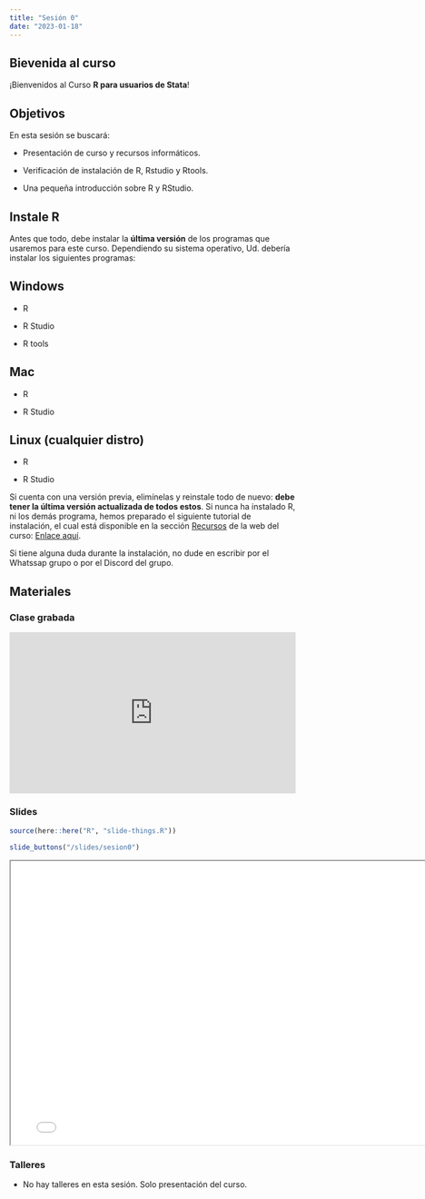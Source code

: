 ```yaml
---
title: "Sesión 0"
date: "2023-01-18"
---
```


## Bievenida al curso

¡Bienvenidos al Curso **R para usuarios de Stata**!


## Objetivos

En esta sesión se buscará:

- Presentación de curso y recursos informáticos.

- Verificación de instalación de R, Rstudio y Rtools. 

- Una pequeña introducción sobre R y RStudio.


## Instale R

Antes que todo, debe instalar la **última versión** de los programas que usaremos para este curso. Dependiendo su sistema operativo, Ud. debería instalar los siguientes programas:

::: panel-tabset

## Windows

- R

- R Studio

- R tools

## Mac

- R

- R Studio

## Linux (cualquier distro)

- R

- R Studio

:::

Si cuenta con una versión previa, elimínelas y reinstale todo de nuevo: **debe tener la última versión actualizada de todos estos**. Si nunca ha instalado R, ni los demás programa, hemos preparado el siguiente tutorial de instalación, el cual está disponible en la sección [Recursos](https://r-insnsb.netlify.app/resource/) de la web del curso: [Enlace aquí](https://r-insnsb.netlify.app/resource/manual_installr/install).

Si tiene alguna duda durante la instalación, no dude en escribir por el Whatssap grupo o por el Discord del grupo.

## Materiales

::: {.panel-tabset}

### Clase grabada

<div style="padding:56.25% 0 0 0;position:relative;"><iframe src="https://player.vimeo.com/video/791342087?h=3541a2f24a&amp;badge=0&amp;autopause=0&amp;player_id=0&amp;app_id=58479" frameborder="0" allow="autoplay; fullscreen; picture-in-picture" allowfullscreen style="position:absolute;top:0;left:0;width:100%;height:100%;" title="Sesi&amp;oacute;n 0"></iframe></div><script src="https://player.vimeo.com/api/player.js"></script>

### Slides

```r
source(here::here("R", "slide-things.R"))
```

```r
slide_buttons("/slides/sesion0")
```

```{=html}
<iframe width="780" height="500" src="../slides/sesion0.html" title="Sesión 0 - Bienvenida"></iframe>
```


### Talleres

- No hay talleres en esta sesión. Solo presentación del curso.

:::



